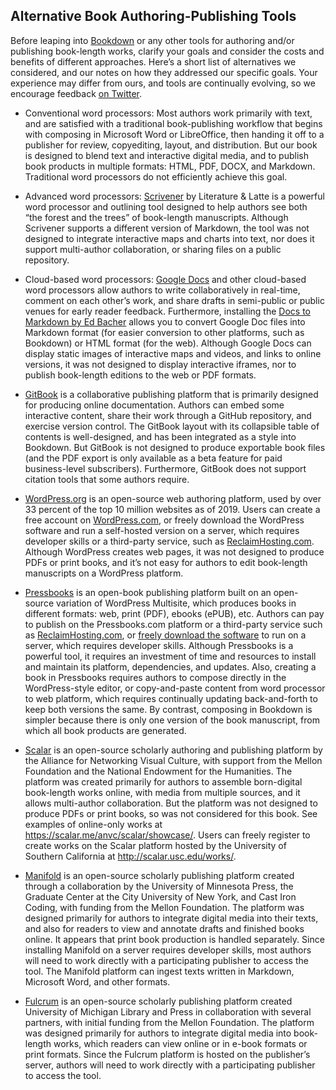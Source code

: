 ## Alternative Book Authoring-Publishing Tools {- #alternative}

Before leaping into [Bookdown](https://bookdown.org) or any other tools for authoring and/or publishing book-length works, clarify your goals and consider the costs and benefits of different approaches. Here's a short list of alternatives we considered, and our notes on how they addressed our specific goals. Your experience may differ from ours, and tools are continually evolving, so we encourage feedback [on Twitter](https://twitter.com/doughertyjack).

- Conventional word processors: Most authors work primarily with text, and are satisfied with a traditional book-publishing workflow that begins with composing in Microsoft Word or LibreOffice, then handing it off to a publisher for review, copyediting, layout, and distribution. But our book is designed to blend text and interactive digital media, and to publish book products in multiple formats: HTML, PDF, DOCX, and Markdown. Traditional word processors do not efficiently achieve this goal.

- Advanced word processors: [Scrivener](https://www.literatureandlatte.com/scrivener) by Literature & Latte is a powerful word processor and outlining tool designed to help authors see both "the forest and the trees" of book-length manuscripts. Although Scrivener supports a different version of Markdown, the tool was not designed to integrate interactive maps and charts into text, nor does it support multi-author collaboration, or sharing files on a public repository.

- Cloud-based word processors: [Google Docs](http://docs.google.com) and other cloud-based word processors allow authors to write collaboratively in real-time, comment on each other's work, and share drafts in semi-public or public venues for early reader feedback. Furthermore, installing the [Docs to Markdown by Ed Bacher](https://github.com/evbacher/gd2md-html/wiki) allows you to convert Google Doc files into Markdown format (for easier conversion to other platforms, such as Bookdown) or HTML format (for the web). Although Google Docs can display static images of interactive maps and videos, and links to online versions, it was not designed to display interactive iframes, nor to publish book-length editions to the web or PDF formats.

- [GitBook](https://www.gitbook.com) is a collaborative publishing platform that is primarily designed for producing online documentation. Authors can embed some interactive content, share their work through a GitHub repository, and exercise version control. The GitBook layout with its collapsible table of contents is well-designed, and has been integrated as a style into Bookdown. But GitBook is not designed to produce exportable book files (and the PDF export is only available as a beta feature for paid business-level subscribers). Furthermore, GitBook does not support citation tools that some authors require.

- [WordPress.org](http://wordpress.org) is an open-source web authoring platform, used by over 33 percent of the top 10 million websites as of 2019. Users can create a free account on [WordPress.com](http://wordpress.com), or freely download the WordPress software and run a self-hosted version on a server, which requires developer skills or a third-party service, such as [ReclaimHosting.com](http://reclaimhosting.com). Although WordPress creates web pages, it was not designed to produce PDFs or print books, and it's not easy for authors to edit book-length manuscripts on a WordPress platform.

- [Pressbooks](http://pressbooks.com) is an open-book publishing platform built on an open-source variation of WordPress Multisite, which produces books in different formats: web, print (PDF), ebooks (ePUB), etc. Authors can pay to publish on the Pressbooks.com platform or a third-party service such as [ReclaimHosting.com](http://reclaimhosting.com), or [freely download the software](https://github.com/pressbooks) to run on a server, which requires developer skills. Although Pressbooks is a powerful tool, it requires an investment of time and resources to install and maintain its platform, dependencies, and updates. Also, creating a book in Pressbooks requires authors to compose directly in the WordPress-style editor, or copy-and-paste content from word processor to web platform, which requires continually updating back-and-forth to keep both versions the same. By contrast, composing in Bookdown is simpler because there is only one version of the book manuscript, from which all book products are generated.

- [Scalar](https://scalar.me/) is an open-source scholarly authoring and publishing platform by the Alliance for Networking Visual Culture, with support from the Mellon Foundation and the National Endowment for the Humanities. The platform was created primarily for authors to assemble born-digital book-length works online, with media from multiple sources, and it allows multi-author collaboration. But the platform was not designed to produce PDFs or print books, so was not considered for this book. See examples of online-only works at <https://scalar.me/anvc/scalar/showcase/>. Users can freely register to create works on the Scalar platform hosted by the University of Southern California at <http://scalar.usc.edu/works/>.

- [Manifold](https://manifoldapp.org) is an open-source scholarly publishing platform created through a collaboration by the University of Minnesota Press, the Graduate Center at the City University of New York, and Cast Iron Coding, with funding from the Mellon Foundation. The platform was designed primarily for authors to integrate digital media into their texts, and also for readers to view and annotate drafts and finished books online. It appears that print book production is handled separately. Since installing Manifold on a server requires developer skills, most authors will need to work directly with a participating publisher to access the tool. The Manifold platform can ingest texts written in Markdown, Microsoft Word, and other formats.

- [Fulcrum](https://www.fulcrum.org/) is an open-source scholarly publishing platform created University of Michigan Library and Press in collaboration with several partners, with initial funding from the Mellon Foundation. The platform was designed primarily for authors to integrate digital media into book-length works, which readers can view online or in e-book formats or print formats. Since the Fulcrum platform is hosted on the publisher's server, authors will need to work directly with a participating publisher to access the tool.
